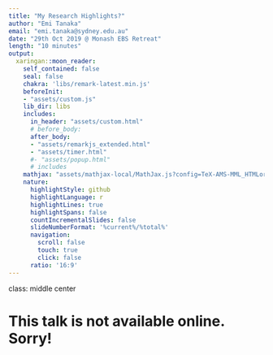 ```yaml
---
title: "My Research Highlights?"
author: "Emi Tanaka"
email: "emi.tanaka@sydney.edu.au"
date: "29th Oct 2019 @ Monash EBS Retreat"
length: "10 minutes"
output:
  xaringan::moon_reader:
    self_contained: false 
    seal: false 
    chakra: 'libs/remark-latest.min.js'
    beforeInit: 
    - "assets/custom.js"
    lib_dir: libs
    includes:
      in_header: "assets/custom.html"
      # before_body: 
      after_body: 
      - "assets/remarkjs_extended.html"
      - "assets/timer.html"
      #- "assets/popup.html"
      # includes
    mathjax: "assets/mathjax-local/MathJax.js?config=TeX-AMS-MML_HTMLorMML"
    nature:
      highlightStyle: github 
      highlightLanguage: r 
      highlightLines: true
      highlightSpans: false 
      countIncrementalSlides: false
      slideNumberFormat: '%current%/%total%'
      navigation:
        scroll: false 
        touch: true
        click: false
      ratio: '16:9'
---
```



class: middle center

# This talk is not available online. Sorry!
